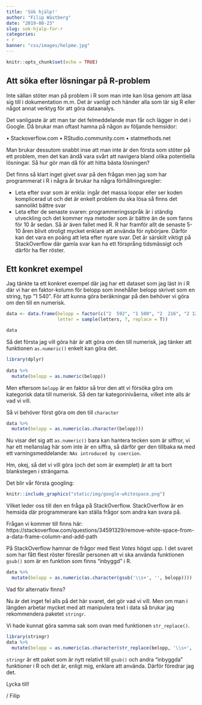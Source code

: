 ```yaml
---
title: 'Sök hjälp!'
author: "Filip Wästberg"
date: "2019-08-23"
slug: sok-hjalp-for-r
categories:
- r
banner: "css/images/helpme.jpg"
---
```


```r
knitr::opts_chunk$set(echo = TRUE)
```

## Att söka efter lösningar på R-problem

Inte sällan stöter man på problem i R som man inte kan lösa genom att läsa sig till i dokumentation m.m. Det är vanligt och händer alla som lär sig R eller något annat verktyg för att göra dataanalys. 

Det vanligaste är att man tar det felmeddelande man får och lägger in det i Google. Då brukar man oftast hamna på någon av följande hemsidor:

•	Stackoverflow.com
•	RStudio.community.com
•	statmethods.net

Man brukar dessutom snabbt inse att man inte är den första som stöter på ett problem, men det kan ändå vara svårt att navigera bland olika potentiella lösningar. Så hur gör man då för att hitta bästa lösningen?

Det finns så klart inget givet svar på den frågan men jag som har programmerat i R i några år brukar ha några förhållningsregler:

-	Leta efter svar som är enkla: ingår det massa loopar eller ser koden komplicerad ut och det är enkelt problem du ska lösa så finns det sannolikt bättre svar
-	Leta efter de senaste svaren: programmeringsspråk är i ständig utveckling och det kommer nya metoder som är bättre än de som fanns för 10 år sedan. Så är även fallet med R. R har framför allt de senaste 5-10 åren blivit otroligt mycket enklare att använda för nybörjare. Därför kan det vara en poäng att leta efter nyare svar. Det är särskilt viktigt på StackOverflow där gamla svar kan ha ett försprång tidsmässigt och därför ha fler röster. 

## Ett konkret exempel

Jag tänkte ta ett konkret exempel där jag har ett dataset som jag läst in i R där vi har en faktor-kolumn för belopp som innehåller belopp skrivet som en string, typ ”1 540”. För att kunna göra beräkningar på den behöver vi göra om den till en numerisk.

```r
data <- data.frame(belopp = factor(c("2  592", "1 500", "2  216", "2 124", "951", "430", "5 011")),
                   letter = sample(letters, 7, replace = T))

data
```

Så det första jag vill göra här är att göra om den till numerisk, jag tänker att funktionen `as.numeric()` enkelt kan göra det.

```r
library(dplyr)
  
data %>% 
  mutate(belopp = as.numeric(belopp))
```

Men eftersom `belopp` är en faktor så tror den att vi försöka göra om kategorisk data till numerisk. Så den tar kategorinivåerna, vilket inte alls är vad vi vill.

Så vi behöver först göra om den till `character` 

```r
data %>% 
  mutate(belopp = as.numeric(as.character(belopp)))
```

Nu visar det sig att `as.numeric()` bara kan hantera tecken som är siffror, vi har ett mellanslag här som inte är en siffra, så därför ger den tillbaka `NA` med ett varningsmeddelande: `NAs introduced by coercion`.

Hm, okej, så det vi vill göra (och det som är exemplet) är att ta bort blankstegen i strängarna.

Det blir vår första googling: 

```r
knitr::include_graphics("static/img/google-whitespace.png")
```

Vilket leder oss till den en fråga på StackOverflow. StackOverflow är en hemsida där programmerare kan ställa frågor som andra kan svara på.

Frågan vi kommer till finns här: https://stackoverflow.com/questions/34591329/remove-white-space-from-a-data-frame-column-and-add-path

På StackOverflow hamnar de frågor med flest *Votes* högst upp. I det svaret som har fått flest röster föreslår personen att vi ska använda funktionen `gsub()` som är en funktion som finns "inbyggd" i R. 

```r
data %>% 
  mutate(belopp = as.numeric(as.character(gsub('\\s+', '', belopp))))
```

Vad för alternativ finns?

Nu är det inget fel alls på det här svaret, det gör vad vi vill. Men om man i längden arbetar mycket med att manipulera text i data så brukar jag rekommendera paketet `stringr`.

Vi hade kunnat göra samma sak som ovan med funktionen `str_replace()`.

```r
library(stringr)
data %>% 
  mutate(belopp = as.numeric(as.character(str_replace(belopp, '\\s+', ''))))
```

`stringr` är ett paket som är nytt relativt till `gsub()` och andra "inbyggda" funktioner i R och det är, enligt mig, enklare att använda. Därför föredrar jag det.

Lycka till!

/ Filip












